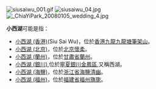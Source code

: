 {{他用
|subject=“小西湖”消歧义条目
|other=地理相关的条目
|西湖
}}

[[File:siusaiwu_001.gif|thumb]]
[[File:siusaiwu_04.jpg|thumb]]
[[File:_ChiaYiPark_20080105_wedding_4.jpg|thumb]]

'''小西湖'''可能是指：

*[[小西湖_(香港)|小西湖 (香港)]](Siu Sai Wu)，位於[[香港|香港]][[九龍|九龍]][[九龍塘|九龍塘]][[筆架山_(香港)|筆架山]]。
*[[小西湖_(北京)|小西湖 (北京)]]，位於[[北京|北京]][[懷柔|懷柔]]。
*[[小西湖_(蘭州)|小西湖 (蘭州)]]，位於[[甘肅省|甘肅省]][[蘭州|蘭州]]。
*[[小西湖_(銀川)|小西湖 (銀川)]],位於[[寧夏|寧夏]][[銀川|銀川]][[金鳳區|金鳳區]],又稱西湖。
*[[小西湖_(海鹽)|小西湖 (海鹽)]]，位於[[浙江省|浙江省]][[海鹽|海鹽]][[清幽|清幽]]。
*[[小西湖_(福州)|小西湖 (福州)]]，位於[[福建省|福建省]][[福州|福州]][[旖旎|旖旎]]。


{{disambig|Cat=三字中国地名消歧义}}
